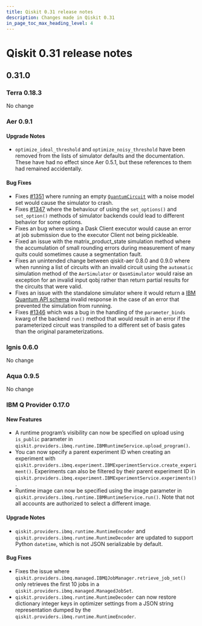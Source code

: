 ```yaml
---
title: Qiskit 0.31 release notes
description: Changes made in Qiskit 0.31
in_page_toc_max_heading_level: 4
---
```


# Qiskit 0.31 release notes

## 0.31.0

<span id="id202" />

### Terra 0.18.3

No change

<span id="release-notes-0-9-1-aer" />

<span id="id203" />

### Aer 0.9.1

<span id="release-notes-0-9-1-aer-upgrade-notes" />

<span id="id204" />

#### Upgrade Notes

*   `optimize_ideal_threshold` and `optimize_noisy_threshold` have been removed from the lists of simulator defaults and the documentation. These have had no effect since Aer 0.5.1, but these references to them had remained accidentally.

<span id="release-notes-0-9-1-aer-bug-fixes" />

<span id="id205" />

#### Bug Fixes

*   Fixes [#1351](https://github.com/Qiskit/qiskit-aer/issues/1351) where running an empty [`QuantumCircuit`](/docs/api/qiskit/0.46/qiskit.circuit.QuantumCircuit "qiskit.circuit.QuantumCircuit") with a noise model set would cause the simulator to crash.
*   Fixes [#1347](https://github.com/Qiskit/qiskit-aer/issues/1347) where the behaviour of using the `set_options()` and `set_option()` methods of simulator backends could lead to different behavior for some options.
*   Fixes an bug where using a Dask Client executor would cause an error at job submission due to the executor Client not being pickleable.
*   Fixed an issue with the matrix\_product\_state simulation method where the accumulation of small rounding errors during measurement of many quits could sometimes cause a segmentation fault.
*   Fixes an unintended change between qiskit-aer 0.8.0 and 0.9.0 where when running a list of circuits with an invalid circuit using the `automatic` simulation method of the `AerSimulator` or `QasmSimulator` would raise an exception for an invalid input qobj rather than return partial results for the circuits that were valid.
*   Fixes an issue with the standalone simulator where it would return a [IBM Quantum API schema](https://github.com/Qiskit/ibm-quantum-schemas) invalid response in the case of an error that prevented the simulation from running.
*   Fixes [#1346](https://github.com/Qiskit/qiskit-aer/issues/1346) which was a bug in the handling of the `parameter_binds` kwarg of the backend `run()` method that would result in an error if the parameterized circuit was transpiled to a different set of basis gates than the original parameterizations.

<span id="id206" />

### Ignis 0.6.0

No change

<span id="id207" />

### Aqua 0.9.5

No change

<span id="ibm-q-provider-0-17-0" />

<span id="release-notes-0-17-0-ibmq" />

### IBM Q Provider 0.17.0

<span id="release-notes-0-17-0-ibmq-new-features" />

<span id="id208" />

#### New Features

*   A runtime program’s visibility can now be specified on upload using `is_public` parameter in `qiskit.providers.ibmq.runtime.IBMRuntimeService.upload_program()`.
*   You can now specify a parent experiment ID when creating an experiment with `qiskit.providers.ibmq.experiment.IBMExperimentService.create_experiment()`. Experiments can also be filtered by their parent experiment ID in `qiskit.providers.ibmq.experiment.IBMExperimentService.experiments()`.
*   Runtime image can now be specified using the image parameter in `qiskit.providers.ibmq.runtime.IBMRuntimeService.run()`. Note that not all accounts are authorized to select a different image.

<span id="release-notes-0-17-0-ibmq-upgrade-notes" />

<span id="id209" />

#### Upgrade Notes

*   `qiskit.providers.ibmq.runtime.RuntimeEncoder` and `qiskit.providers.ibmq.runtime.RuntimeDecoder` are updated to support Python `datetime`, which is not JSON serializable by default.

<span id="release-notes-0-17-0-ibmq-bug-fixes" />

<span id="id210" />

#### Bug Fixes

*   Fixes the issue where `qiskit.providers.ibmq.managed.IBMQJobManager.retrieve_job_set()` only retrieves the first 10 jobs in a `qiskit.providers.ibmq.managed.ManagedJobSet`.
*   `qiskit.providers.ibmq.runtime.RuntimeDecoder` can now restore dictionary integer keys in optimizer settings from a JSON string representation dumped by the `qiskit.providers.ibmq.runtime.RuntimeEncoder`.

<span id="qiskit-0-30-1" />
